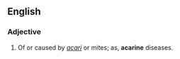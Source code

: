 ==English==

===Adjective===
{{head|en|adjective}}

# {{context|medicine}} Of or caused by ''[[acarus|acari]]'' or mites; as, '''acarine''' diseases.